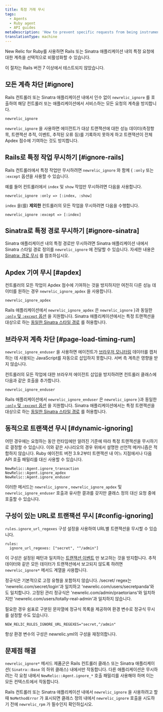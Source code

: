 ```yaml
---
title: 특정 거래 무시
tags:
  - Agents
  - Ruby agent
  - API guides
metaDescription: 'How to prevent specific requests from being instrumented entirely in New Relic, or prevent them from being factored into your Apdex score.'
translationType: machine
---
```


New Relic for Ruby를 사용하면 Rails 또는 Sinatra 애플리케이션 내의 특정 요청에 대한 계측을 선택적으로 비활성화할 수 있습니다.

<Callout variant="important">
  이 절차는 Rails 버전 7 이상에서 테스트되지 않았습니다.
</Callout>

## 모든 계측 차단 [#ignore]

Rails 컨트롤러 또는 Sinatra 애플리케이션 내에서 인수 없이 `newrelic_ignore` 를 호출하여 해당 컨트롤러 또는 애플리케이션에서 서비스하는 모든 요청의 계측을 방지합니다.

```
newrelic_ignore
```

`newrelic_ignore` 을 사용하면 에이전트가 대상 트랜잭션에 대한 성능 데이터(측정항목, 트랜잭션 추적, 이벤트, 추적된 오류 등)를 기록하지 못하게 하고 트랜잭션이 전체 Apdex 점수에 기여하는 것도 방지합니다.

## Rails로 특정 작업 무시하기 [#ignore-rails]

Rails 컨트롤러에서 특정 작업만 무시하려면 `newrelic_ignore` 와 함께 &#x7B; `:only` 또는 `:except` 옵션을 사용할 수 있습니다.

예를 들어 컨트롤러에서 `index` 및 `show` 작업만 무시하려면 다음을 사용합니다.

```
newrelic_ignore :only => [:index, :show]
```

`index` 을(를) **제외한** 컨트롤러의 모든 작업을 무시하려면 다음을 수행합니다.

```
newrelic_ignore :except => [:index]
```

## Sinatra로 특정 경로 무시하기 [#ignore-sinatra]

Sinatra 애플리케이션 내의 특정 경로만 무시하려면 Sinatra 애플리케이션 내에서 Sinatra 스타일 경로 정의를 `newrelic_ignore` 에 전달할 수 있습니다. 자세한 내용은 [Sinatra: 경로 무시](/docs/agents/ruby-agent/frameworks/sinatra-support#ignoring-routes) 를 참조하십시오.

## Apdex 기여 무시 [#apdex]

컨트롤러의 모든 작업이 Apdex 점수에 기여하는 것을 방지하지만 여전히 다른 성능 데이터를 원하는 경우 `newrelic_ignore_apdex` 을 사용합니다.

```
newrelic_ignore_apdex
```

Rails 애플리케이션에서 `newrelic_ignore_apdex` 은 `newrelic_ignore` }과 동일한 [`:only` 및 `:except` 옵션](#ignore-rails) 을 지원합니다. Sinatra 애플리케이션에서는 특정 트랜잭션을 대상으로 하는 [동일한 Sinatra 스타일 경로](#ignore-sinatra) 를 허용합니다.

## 브라우저 계측 차단 [#page-load-timing-rum]

`newrelic_ignore_enduser` 을 사용하면 에이전트가 [브라우저 모니터링](/docs/agents/ruby-agent/features/page-load-timing-ruby) 데이터를 캡처하는 데 사용되는 JavaScript를 자동으로 삽입하지 못합니다. 서버 측 계측은 영향을 받지 않습니다.

컨트롤러의 모든 작업에 대한 브라우저 에이전트 삽입을 방지하려면 컨트롤러 클래스에 다음과 같은 호출을 추가합니다.

```
newrelic_ignore_enduser
```

Rails 애플리케이션에서 `newrelic_ignore_enduser` 은 `newrelic_ignore` }과 동일한 [`:only` 및 `:except` 옵션](#ignore-rails) 을 지원합니다. Sinatra 애플리케이션에서는 특정 트랜잭션을 대상으로 하는 [동일한 Sinatra 스타일 경로](#ignore-sinatra) 를 허용합니다.

## 동적으로 트랜잭션 무시 [#dynamic-ignoring]

어떤 경우에는 요청하는 동안 런타임에만 알려진 기준에 따라 특정 트랜잭션을 무시하기로 결정할 수 있습니다. 이와 같은 시나리오의 경우 위에서 설명한 선언적 메커니즘은 적합하지 않습니다. Ruby 에이전트 버전 3.9.2부터 트랜잭션 내 어느 지점에서나 다음 API 호출 패밀리를 대신 사용할 수 있습니다.

```
NewRelic::Agent.ignore_transaction
NewRelic::Agent.ignore_apdex
NewRelic::Agent.ignore_enduser
```

이러한 메서드는 `newrelic_ignore` , `newrelic_ignore_apdex` 및 `newrelic_ignore_enduser` 호출과 유사한 결과를 갖지만 클래스 정의 대신 요청 중에 호출할 수 있습니다.

## 구성이 있는 URL로 트랜잭션 무시 [#config-ignoring]

`rules.ignore_url_regexes` 구성 설정을 사용하여 URL별 트랜잭션을 무시할 수 있습니다.

```
rules:
  ignore_url_regexes: ["secret", "^/admin"]
```

이 구성은 설정된 패턴과 일치하는 [트랜잭션 이벤트](/docs/telemetry-data-platform/understand-data/event-data/events-reported-apm/) 만 보고하는 것을 방지합니다. 추적 데이터와 같은 모든 데이터가 트랜잭션에서 보고되지 않도록 하려면 `newrelic_ignore*` 메서드 계열을 사용합니다.

정규식은 기본적으로 고정 유형을 포함하지 않습니다. /secret/ regex는 'newrelic.com/secret/login'과 일치하고 'newrelic.com/users/secretpanda'와도 일치합니다. 고정된 관리 정규식은 'newrelic.com/admin/praetorians'와 일치하지만 'newrelic.com/users/totally-real-admin'과 일치하지 않습니다.

필요한 경우 쉼표로 구분된 문자열에 정규식 목록을 제공하여 환경 변수로 정규식 무시를 설정할 수도 있습니다.

```
NEW_RELIC_RULES_IGNORE_URL_REGEXES="secret,^/admin"
```

항상 환경 변수의 구성은 newrelic.yml의 구성을 재정의합니다.

## 문제점 해결

`newrelic_ignore*` 메서드 제품군은 Rails 컨트롤러 클래스 또는 Sinatra 애플리케이션( `Sinatra::Base` 의 하위 클래스) 내에서만 작동합니다. 다른 애플리케이션은 무시하려는 각 요청 내에서 `NewRelic::Agent.ignore_*` 호출 패밀리를 사용해야 하며 이는 모든 컨텍스트에서 작동합니다.

Rails 컨트롤러 또는 Sinatra 애플리케이션 내에서 `newrelic_ignore` 을 사용하려고 할 때 `NoMethodError` 가 표시되면 클래스 정의 내에서 `newrelic_ignore` 호출을 시도하기 전에 `newrelic_rpm` 가 필수인지 확인하십시오.